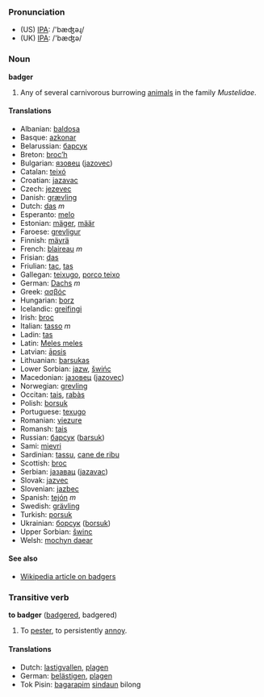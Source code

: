 === Pronunciation ===
*(US) [[w:IPA|IPA]]: /'bæʤəɻ/
*(UK) [[w:IPA|IPA]]: /'bæʤə/

=== Noun ===

'''badger'''

# Any of several carnivorous burrowing [[animal]]s in the family ''Mustelidae''.

==== Translations ====

*Albanian: [[baldosa]]
*Basque: [[azkonar]]
*Belarussian: [[барсук]]
*Breton: [[broc’h]]
*Bulgarian: [[язовец]] ([[jazovec]])
*Catalan: [[teixó]]
*Croatian: [[jazavac]]
*Czech: [[jezevec]]
*Danish: [[grævling]]
*Dutch: [[das]] ''m''
*Esperanto: [[melo]]
*Estonian: [[mäger]], [[määr]]
*Faroese: [[grevligur]]
*Finnish: [[mäyrä]]
*French: [[blaireau]] ''m''
*Frisian: [[das]]
*Friulian: [[tac]], [[tas]]
*Gallegan: [[teixugo]], [[porco teixo]]
*German: [[Dachs]] ''m''
*Greek: [[ασβός]] '' ''
*Hungarian: [[borz]]
*Icelandic: [[greifingi]]
*Irish: [[broc]]
*Italian: [[tasso]] ''m''
*Ladin: [[tas]]
*Latin: [[Meles meles]] '' ''
*Latvian: [[āpsis]]
*Lithuanian: [[barsukas]]
*Lower Sorbian: [[jazw]], [[šwińc]]
*Macedonian: [[jазовец]] ([[jazovec]])
*Norwegian: [[grevling]]
*Occitan: [[tais]], [[rabàs]]
*Polish: [[borsuk]] '' ''
*Portuguese: [[texugo]]
*Romanian: [[viezure]]
*Romansh: [[tais]]
*Russian: [[барсук]] ([[barsuk]]) '' ''
*Sami: [[mievri]]
*Sardinian: [[tassu]], [[cane de ribu]]
*Scottish: [[broc]]
*Serbian: [[jазавац]] ([[jazavac]])
*Slovak: [[jazvec]]
*Slovenian: [[jazbec]]
*Spanish: [[tejón]] ''m''
*Swedish: [[grävling]]
*Turkish: [[porsuk]]
*Ukrainian: [[борсук]] ([[borsuk]])
*Upper Sorbian: [[šwinc]]
*Welsh: [[mochyn daear]]

====See also====
*[[w:Badger (animal)|Wikipedia article on badgers]]

===Transitive verb===
'''to badger''' ([[badgered]], badgered)
# To [[pester]], to persistently [[annoy]].

====Translations====
*Dutch: [[lastigvallen]], [[plagen]]
*German: [[belästigen]], [[plagen]]
*Tok Pisin: [[bagarapim]] [[sindaun]] bilong